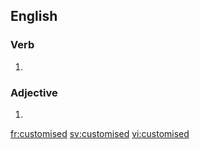 ==English==

===Verb===
{{head|en}}

# {{alternative spelling of|customized|lang=en}}

===Adjective===
{{en-adj}}

# {{alternative spelling of|customized|lang=en}}

[[fr:customised]]
[[sv:customised]]
[[vi:customised]]